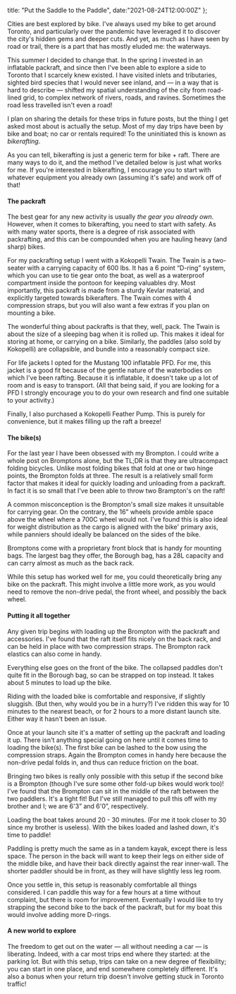 
  title: "Put the Saddle to the Paddle", 
  date:"2021-08-24T12:00:00Z"
};

Cities are best explored by bike. I've always used my bike to get around
Toronto, and particularly over the pandemic have leveraged it to discover the
city's hidden gems and deeper cuts. And yet, as much as I have seen by road or
trail, there is a part that has mostly eluded me: the waterways.

This summer I decided to change that. In the spring I invested in an inflatable
packraft, and since then I've been able to explore a side to Toronto that I
scarcely knew existed. I have visited inlets and tributaries, sighted bird
species that I would never see inland, and — in a way that is hard to describe —
shifted my spatial understanding of the city from road-lined grid, to complex
network of rivers, roads, and ravines. Sometimes the road less travelled isn't
even a road!

<BlogImage src={IslandsImg} alt="Toronto islands bikerafting" caption="Perhaps best part of rafting is getting to the Toronto islands without the dang ferry!" />

I plan on sharing the details for these trips in future posts, but the thing I
get asked most about is actually the setup. Most of my day trips have been by
bike and boat; no car or rentals required! To the uninitiated this is known as
*bikerafting*.

As you can tell, bikerafting is just a generic term for bike + raft. There are
many ways to do it, and the method I've detailed below is just what works for
me. If you're interested in bikerafting, I encourage you to start with whatever
equipment you already own (assuming it's safe) and work off of that!

#### The packraft

The best gear for any new activity is usually *the gear you already own*.
However, when it comes to bikerafting, you need to start with safety. As with
many water sports, there is a degree of risk associated with packrafting, and
this can be compounded when you are hauling heavy (and sharp) bikes.

For my packrafting setup I went with a Kokopelli Twain. The Twain is a
two-seater with a carrying capacity of 600 lbs. It has a 6 point “D-ring”
system, which you can use to tie gear onto the boat, as well as a waterproof
compartment inside the pontoon for keeping valuables dry. Most importantly, this
packraft is made from a sturdy Kevlar material, and explicitly targeted towards
bikerafters. The Twain comes with 4 compression straps, but you will also want a
few extras if you plan on mounting a bike.

<BlogImage src={KokopelliImg} alt="Kokopelli Twain" caption="The Kokopelli when
it was brand new, inflated in my parents' living room." />

The wonderful thing about packrafts is that they, well, pack. The Twain is about
the size of a sleeping bag when it is rolled up. This makes it ideal for storing
at home, or carrying on a bike. Similarly, the paddles (also sold by Kokopelli)
are collapsible, and bundle into a reasonably compact size.

For life jackets I opted for the Mustang 100 inflatable PFD. For me, this jacket
is a good fit because of the gentle nature of the waterbodies on which I've been
rafting. Because it is inflatable, it doesn't take up a lot of room and is easy
to transport. (All that being said, if you are looking for a PFD I strongly
encourage you to do your own research and find one suitable to your activity.)

Finally, I also purchased a Kokopelli Feather Pump. This is purely for
convenience, but it makes filling up the raft a breeze!

#### The bike(s)

For the last year I have been obsessed with my Brompton. I could write a whole
post on Bromptons alone, but the TL;DR is that they are ultracompact folding
bicycles. Unlike most folding bikes that fold at one or two hinge points, the
Brompton folds at three. The result is a relatively small form factor that makes
it ideal for quickly loading and unloading from a packraft. In fact it is so
small that I've been able to throw two Brampton's on the raft!

A common misconception is the Brompton's small size makes it unsuitable for
carrying gear. On the contrary, the 16” wheels provide amble space above the
wheel where a 700C wheel would not. I've found this is also ideal for weight
distribution as the cargo is aligned with the bike' primary axis, while panniers
should ideally be balanced on the sides of the bike.

<BlogImage src={BromptonImg} alt="Brompton" caption="The &quot;Brommy&quot;
before I punished it through a Canadian winter." />

Bromptons come with a proprietary front block that is handy for mounting bags.
The largest bag they offer, the Borough bag, has a 28L capacity and can carry
almost as much as the back rack.

While this setup has worked well for me, you could theoretically bring any bike
on the packraft. This might involve a little more work, as you would need to
remove the non-drive pedal, the front wheel, and possibly the back wheel.

#### Putting it all together

Any given trip begins with loading up the Brompton with the packraft and
accessories. I've found that the raft itself fits nicely on the back rack, and
can be held in place with two compression straps. The Brompton rack elastics can
also come in handy.

Everything else goes on the front of the bike. The collapsed paddles don't quite
fit in the Borough bag, so can be strapped on top instead. It takes about 5
minutes to load up the bike.

Riding with the loaded bike is comfortable and responsive, if slightly sluggish.
(But then, why would you be in a hurry?) I've ridden this way for 10 minutes to
the nearest beach, or for 2 hours to a more distant launch site. Either way it
hasn't been an issue.

<BlogImage src={LoadedImg} alt="Loaded Brompton" caption="The Brompton with the
packraft and gear." />

Once at your launch site it's a matter of setting up the packraft and loading it
up. There isn't anything special going on here until it comes time to loading
the bike(s). The first bike can be lashed to the bow using the compression
straps. Again the Brompton comes in handy here because the non-drive pedal folds
in, and thus can reduce friction on the boat.

Bringing two bikes is really only possible with this setup if the second bike is
a Brompton (though I've sure some other fold-up bikes would work too)! I've
found that the Brompton can sit in the middle of the raft between the two
paddlers. It's a tight fit! But I've still managed to pull this off with my
brother and I; we are 6'3” and 6'0”, respectively.

Loading the boat takes around 20 - 30 minutes. (For me it took closer to 30
since my brother is useless). With the bikes loaded and lashed down, it's time
to paddle!

<BlogImage src={HumberImg} alt="Kokopelli Brompton packraft" caption="Kokopelli
loaded with two Bromptons. Dingus for scale." />

Paddling is pretty much the same as in a tandem kayak, except there is less
space. The person in the back will want to keep their legs on either side of the
middle bike, and have their back directly against the rear inner-wall. The
shorter paddler should be in front, as they will have slightly less leg room.

Once you settle in, this setup is reasonably comfortable all things considered.
I can paddle this way for a few hours at a time without complaint, but there is
room for improvement. Eventually I would like to try strapping the second bike
to the back of the packraft, but for my boat this would involve adding more
D-rings.

#### A new world to explore

The freedom to get out on the water — all without needing a car — is liberating.
Indeed, with a car most trips end where they started: at the parking lot. But
with this setup, trips can take on a new degree of flexibility; you can start in
one place, and end somewhere completely different. It's also a bonus when your
return trip doesn't involve getting stuck in Toronto traffic!